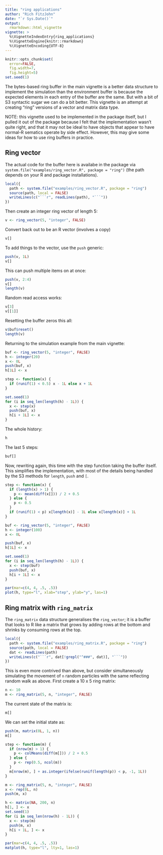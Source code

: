 ```yaml
---
title: "ring applications"
author: "Rich FitzJohn"
date: "`r Sys.Date()`"
output:
  rmarkdown::html_vignette
vignette: >
  %\VignetteIndexEntry{ring_applications}
  %\VignetteEngine{knitr::rmarkdown}
  %\VignetteEncoding{UTF-8}
---
```


``` r
knitr::opts_chunk$set(
  error=FALSE,
  fig.width=7,
  fig.height=5)
set.seed(1)
```

The bytes-based ring buffer in the main vignette is a better data
structure to implement the simulation than the environment buffer
is because the expected elements in each entry of the buffer are
the same.  But with a bit of S3 syntactic sugar we can do a bit
better.  This vignette is an attempt at creating "ring" versions of
a vector and matrix data type.

NOTE: this vignette used to be implemented in the package itself,
but I pulled it out of the package because I felt that the
implementation wasn't quite right, and that it may not be ideal to
have objects that appear to have normal-R sematics operate by side
effect.  However, this may give some ideas for how to use ring
buffers in practice.

## Ring vector

The actual code for the buffer here is availabe in the package via
`system.file("examples/ring_vector.R", package = "ring")` (the path
depends on your R and package installations).

``` r
local({
  path <- system.file("examples/ring_vector.R", package = "ring")
  source(path, local = FALSE)
  writeLines(c("```r", readLines(path), "```"))
})
```

Then create an integer ring vector of length 5:
``` r
v <- ring_vector(5, "integer", FALSE)
```

Convert back out to be an R vector (involves a copy)
``` r
v[]
```

To add things to the vector, use the `push` generic:
``` r
push(v, 1L)
v[]
```

This can push multiple items on at once:
``` r
push(v, 2:4)
v[]
length(v)
```

Random read access works:
``` r
v[3]
v[[1]]
```

Resetting the buffer zeros this all:
``` r
v$buf$reset()
length(v)
```

Returning to the simulation example from the main vignette:
``` r
buf <- ring_vector(5, "integer", FALSE)
h <- integer(20)
x <- 0L
push(buf, x)
h[1L] <- x

step <- function(x) {
  if (runif(1) < 0.5) x - 1L else x + 1L
}

set.seed(1)
for (i in seq_len(length(h) - 1L)) {
  x <- step(x)
  push(buf, x)
  h[i + 1L] <- x
}
```

The whole history:
``` r
h
```

The last 5 steps:
``` r
buf[]
```

Now, rewriting again, this time with the step function taking the
buffer itself.  This simplifies the implementation, with most of
the details being handled by the S3 methods for `length`, `push`
and `[`.
``` r
step <- function(x) {
  if (length(x) > 1) {
    p <- mean(diff(x[])) / 2 + 0.5
  } else {
    p <- 0.5
  }
  if (runif(1) < p) x[length(x)] - 1L else x[length(x)] + 1L
}

buf <- ring_vector(5, "integer", FALSE)
h <- integer(100)
x <- 0L

push(buf, x)
h[1L] <- x

set.seed(1)
for (i in seq_len(length(h) - 1L)) {
  x <- step(buf)
  push(buf, x)
  h[i + 1L] <- x
}

par(mar=c(4, 4, .5, .5))
plot(h, type="l", xlab="step", ylab="y", las=1)
```

## Ring matrix with `ring_matrix`

The `ring_matrix` data structure generalises the `ring_vector`; it
is a buffer that looks to R like a matrix that grows by adding rows
at the bottom and shrinks by consuming rows at the top.

``` r
local({
  path <- system.file("examples/ring_matrix.R", package = "ring")
  source(path, local = FALSE)
  dat <- readLines(path)
  writeLines(c("```r", dat[!grepl("^###", dat)], "```"))
})
```

This is even more contrived than above, but consider simultaneously
simulating the movement of `n` random particles with the same
reflecting random walk as above.  First create a 10 x 5 ring
matrix:

``` r
n <- 10
m <- ring_matrix(5, n, "integer", FALSE)
```

The current state of the matrix is:
``` r
m[]
```

We can set the initial state as:
``` r
push(m, matrix(0L, 1, n))
m[]

step <- function(m) {
  if (nrow(m) > 1) {
    p <- colMeans(diff(m[])) / 2 + 0.5
  } else {
    p <- rep(0.5, ncol(m))
  }
  m[nrow(m), ] + as.integer(ifelse(runif(length(p)) < p, -1, 1L))
}

m <- ring_matrix(5, n, "integer", FALSE)
x <- rep(0L, n)
push(m, x)

h <- matrix(NA, 200, n)
h[1, ] <- x
set.seed(1)
for (i in seq_len(nrow(h) - 1L)) {
  x <- step(m)
  push(m, x)
  h[i + 1L, ] <- x
}

par(mar=c(4, 4, .5, .5))
matplot(h, type="l", lty=1, las=1)
```
